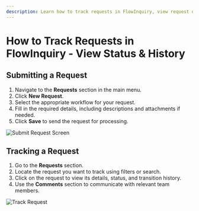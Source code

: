 ```yaml
---
description: Learn how to track requests in FlowInquiry, view request details, monitor status changes, and access transition history. Keep your workflow on track with real-time request monitoring
---
```


# How to Track Requests in FlowInquiry - View Status & History

## Submitting a Request

1. Navigate to the **Requests** section in the main menu.
2. Click **New Request**.
3. Select the appropriate workflow for your request.
4. Fill in the required details, including descriptions and attachments if needed.
5. Click **Save** to send the request for processing.

![Submit Request Screen](/user_guides/working_with_requests/submit_request.png)

## Tracking a Request

1. Go to the **Requests** section.
2. Locate the request you want to track using filters or search.
3. Click on the request to view its details, status, and transition history.
4. Use the **Comments** section to communicate with relevant team members.

![Track Request](/user_guides/working_with_requests/track_request.png)

